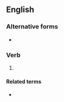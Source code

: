 {{also|pre-arranging}}

==English==

===Alternative forms===
* {{l|en|pre-arranging}}

===Verb===
{{head|en|verb form}}

# {{present participle of|en|prearrange|nocat=1}}

====Related terms====
* {{l|en|pre-arrange}}